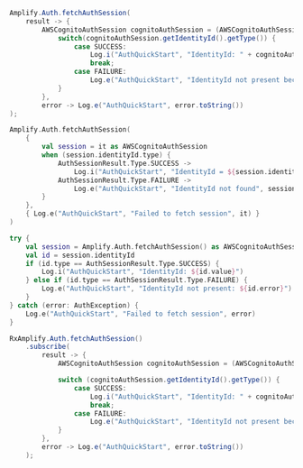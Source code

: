 <BlockSwitcher>
<Block name="Java">

```java
Amplify.Auth.fetchAuthSession(
    result -> {
        AWSCognitoAuthSession cognitoAuthSession = (AWSCognitoAuthSession) result;
            switch(cognitoAuthSession.getIdentityId().getType()) {
                case SUCCESS:
                    Log.i("AuthQuickStart", "IdentityId: " + cognitoAuthSession.getIdentityId().getValue());
                    break;
                case FAILURE:
                    Log.e("AuthQuickStart", "IdentityId not present because: " + cognitoAuthSession.getIdentityId().getError().toString());
            }
        },
        error -> Log.e("AuthQuickStart", error.toString())
);
```

</Block>
<Block name="Kotlin - Callbacks">

```kotlin
Amplify.Auth.fetchAuthSession(
    {
        val session = it as AWSCognitoAuthSession
        when (session.identityId.type) {
            AuthSessionResult.Type.SUCCESS ->
                Log.i("AuthQuickStart", "IdentityId = ${session.identityId.value}")
            AuthSessionResult.Type.FAILURE ->
                Log.e("AuthQuickStart", "IdentityId not found", session.identityId.error)
        }
    },
    { Log.e("AuthQuickStart", "Failed to fetch session", it) }
)
```

</Block>
<Block name="Kotlin - Coroutines (Beta)">

```kotlin
try {
    val session = Amplify.Auth.fetchAuthSession() as AWSCognitoAuthSession
    val id = session.identityId
    if (id.type == AuthSessionResult.Type.SUCCESS) {
        Log.i("AuthQuickStart", "IdentityId: ${id.value}")
    } else if (id.type == AuthSessionResult.Type.FAILURE) {
        Log.e("AuthQuickStart", "IdentityId not present: ${id.error}")
    }
} catch (error: AuthException) {
    Log.e("AuthQuickStart", "Failed to fetch session", error)
}
```

</Block>
<Block name="RxJava">

```java
RxAmplify.Auth.fetchAuthSession()
    .subscribe(
        result -> {
            AWSCognitoAuthSession cognitoAuthSession = (AWSCognitoAuthSession) result;

            switch (cognitoAuthSession.getIdentityId().getType()) {
                case SUCCESS:
                    Log.i("AuthQuickStart", "IdentityId: " + cognitoAuthSession.getIdentityId().getValue());
                    break;
                case FAILURE:
                    Log.e("AuthQuickStart", "IdentityId not present because: " + cognitoAuthSession.getIdentityId().getError().toString());
            }
        },
        error -> Log.e("AuthQuickStart", error.toString())
    );
```

</Block>
</BlockSwitcher>
